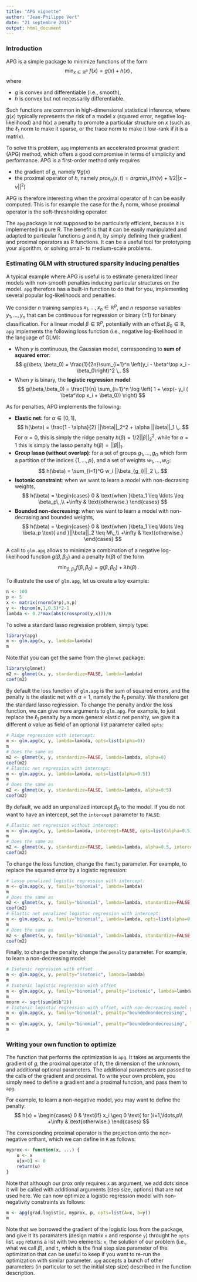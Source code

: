 ```yaml
---
title: "APG vignette"
author: "Jean-Philippe Vert"
date: "21 septembre 2015"
output: html_document
---
```


<!-- 
%\VignetteEngine{knitr::knitr} 
%\VignetteIndexEntry{An Introduction to APG}
--> 

### Introduction
APG is a simple package to minimize functions of the form
$$
\min_{x \in \mathbb{R}^p} \,\,f(x) = g(x) + h(x)\,,
$$
where

* $g$ is convex and differentiable (i.e., smooth),
* $h$ is convex but not necessarily differentiable.

Such functions are common in high-dimensional statistical inference, where $g(x)$ typically represents the risk of a model $x$ (squared error, negative log-likelihood) and $h(x)$ a penalty to promote a particular structure on $x$ (such as the $\ell_1$ norm to make it sparse, or the trace norm to make it low-rank if it is a matrix). 

To solve this problem, `apg` implements an accelerated proximal gradient (APG) method, which offers a good compromise in terms of simplicity and performance. APG is a first-order method only requires

* the gradient of $g$, namely $\nabla g (x)$
* the proximal operator of $h$, namely $prox_h(x,t) = argmin_v (th(v) + 1/2 ||x-v||^2)$

APG is therefore interesting when the proximal operator of $h$ can be easily computed. This is for example the case for the $\ell_1$ norm, whose proximal operator is the soft-thresholding operator.

The `apg` package is not supposed to be particularly efficient, because it is implemented in pure R. The benefit is that it can be easily manipulated and adapted to particular functions $g$ and $h$, by simply defining their gradient and proximal operators as R functions. It can be a useful tool for prototyping your algorithm, or solving small- to medium-scale problems.

### Estimating GLM with structured sparsity inducing penalties

A typical example where APG is useful is to estimate generalized linear models with non-smooth penalties inducing particular structures on the model. `apg` therefore has a built-in function to do that for you, implementing several popular log-likelihoods and penalties. 

We consider $n$ training samples $x_1,\ldots,x_n \in \mathbb{R}^p$, and $n$ response variables $y_1,\ldots,y_n$ that can be continuous for regression or binary ($\pm 1$) for binary classification. For a linear model $\beta\in\mathbb{R}^p$, potentially with an offset $\beta_0\in\mathbb{R}$, `apg` implements the following loss function (i.e., negative log-likelihood in the language of GLM):

* When $y$ is continuous, the Gaussian model, corresponding to __sum of squared error__: 
$$
g(\beta, \beta_0) = \frac{1}{2n}\sum_{i=1}^n \left(y_i - \beta^\top x_i - \beta_0\right)^2 \,.
$$
* When $y$ is binary, the __logistic regression model__:
$$
g(\beta,\beta_0) = \frac{1}{n} \sum_{i=1}^n \log \left( 1 + \exp(- y_i ( \beta^\top x_i + \beta_0)) \right)
$$

As for penalties, APG implements the following:

* __Elastic net__: for $\alpha \in [0,1]$,
$$
h(\beta) = \frac{1 - \alpha}{2} ||\beta||_2^2 + \alpha ||\beta||_1 \,.
$$
For $\alpha=0$, this is simply the ridge penalty $h(\beta)=1/2 ||\beta||_2^2$, while for $\alpha=1$ this is simply the lasso penalty $h(\beta) = ||\beta||_1$.
* __Group lasso (without overlap)__: for a set of groups $g_1,\ldots,g_G$ which form a partition of the indices $\{1, \ldots, p\}$, and a set of weights $w_1, \ldots, w_G$:
$$
h(\beta) = \sum_{i=1}^G w_i ||\beta_{g_i}||_2 \,.
$$
* __Isotonic constraint__: when we want to learn a model with non-decrasing weights,
$$
h(\beta) = 
\begin{cases}
0 & \text{when }\beta_1 \leq \ldots \leq \beta_p\,,\\
+\infty & \text{otherwise.}
\end{cases}
$$
* __Bounded non-decreasing__: when we want to learn a model with non-decrasing and bounded weights,
$$
h(\beta) = 
\begin{cases}
0 & \text{when }\beta_1 \leq \ldots \leq \beta_p \text{ and }||\beta||_2 \leq M\,,\\
+\infty & \text{otherwise.}
\end{cases}
$$

A call to `glm.apg` allows to minimize a combination of a negative log-likelihood function $g(\beta,\beta_0)$ and a penalty $h(\beta)$ of the form
$$
\min_{\beta, \beta_0} f(\beta, \beta_0) = g(\beta, \beta_0) + \lambda h(\beta) \,.
$$

To illustrate the use of `glm.apg`, let us create a toy example:
```r
n <- 100
p <- 5
x <- matrix(rnorm(n*p),n,p)
y <- rbinom(n,1,0.5)*2-1
lambda <- 0.2*max(abs(crossprod(y,x)))/n
```
To solve a standard lasso regression problem, simply type:
```r
library(apg)
m <- glm.apg(x, y, lambda=lambda)
m
```

Note that you can get the same from the `glmnet` package:
```r
library(glmnet)
m2 <- glmnet(x, y, standardize=FALSE, lambda=lambda)
coef(m2)
```

By default the loss function of `glm.apg` is the sum of squared errors, and the penalty is the elastic net with $\alpha=1$, namely the $\ell_1$ penalty. We therefore get the standard lasso regression. To change the penalty and/or the loss function, we can give more arguments to `glm.apg`. For example, to just replace the $\ell_1$ penalty by a more general elastic net penalty, we give it a different $\alpha$ value as field of an optional list parameter called `opts`:
```r
# Ridge regression with intercept:
m <- glm.apg(x, y, lambda=lambda, opts=list(alpha=0))
m
# Does the same as
m2 <- glmnet(x, y, standardize=FALSE, lambda=lambda, alpha=0)
coef(m2) 
# Elastic net regression with intercept:
m <- glm.apg(x, y, lambda=lambda, opts=list(alpha=0.5))
m
# Does the same as
m2 <- glmnet(x, y, standardize=FALSE, lambda=lambda, alpha=0.5)
coef(m2)
```
By default, we add an unpenalized intercept $\beta_0$ to the model. If you do not want to have an intercept, set the `intercept` parameter to `FALSE`:
```r
# Elastic net regression without intercept:
m <- glm.apg(x, y, lambda=lambda, intercept=FALSE, opts=list(alpha=0.5))
m
# Does the same as
m2 <- glmnet(x, y, standardize=FALSE, lambda=lambda, alpha=0.5, intercept=FALSE)
coef(m2)
```
To change the loss function, change the `family` parameter. For example, to replace the squared error by a logistic regression:
```r
# Lasso penalized logistic regression with intercept:
m <- glm.apg(x, y, family="binomial", lambda=lambda)
m
# Does the same as
m2 <- glmnet(x, y, family="binomial", lambda=lambda, standardize=FALSE)
coef(m2)
# Elastic net penalized logistic regression with intercept:
m <- glm.apg(x, y, family="binomial", lambda=lambda, opts=list(alpha=0.5))
m
# Does the same as
m2 <- glmnet(x, y, family="binomial", lambda=lambda, standardize=FALSE, alpha=0.5)
coef(m2)
```
Finally, to change the penalty, change the `penalty` parameter. For example, to learn a non-decreasing model:
```r
# Isotonic regression with offset
m <- glm.apg(x, y, penalty="isotonic", lambda=lambda)
m
# Isotonic logistic regression with offset
m <- glm.apg(x, y, family="binomial", penalty="isotonic", lambda=lambda)
m
mnorm <- sqrt(sum(m$b^2))
# Isotonic logistic regression with offset, with non-decreasing model of bounded norm
m <- glm.apg(x, y, family="binomial", penalty="boundednondecreasing", lambda=lambda, opts=list(maxnorm=mnorm))
m
m <- glm.apg(x, y, family="binomial", penalty="boundednondecreasing", lambda=lambda, opts=list(maxnorm=mnorm/2))
m
```

### Writing your own function to optimize
The function that performs the optimization is `apg`. It takes as arguments the gradient of $g$, the proximal operator of $h$, the dimension of the unknown, and additional optional parameters. The additional parameters are passed to the calls of the gradient and proximal. To write your own problem, you simply need to define a gradient and a proximal function, and pass them to `apg`.

For example, to learn a non-negative model, you may want to define the penalty:
$$
h(x) = 
\begin{cases}
0 & \text{if} x_i \geq 0 \text{ for }i=1,\ldots,p\\
+\infty & \text{otherwise.}
\end{cases}
$$

The corresponding proximal operator is the projection onto the non-negative orthant, which we can define in `R` as follows:
```r
myprox <- function(x, ...) {
    u <- x
    u[x<0] <- 0
    return(u)
}
```
Note that although our prox only requires `x` as argument, we add dots since it will be called with additional arguments (step size, options) that are not used here. We can now optimize a logistic regression model with non-negativity constraints as follows:
```r
m <- apg(grad.logistic, myprox, p, opts=list(A=x, b=y))
m
```
Note that we borrowed the gradient of the logistic loss from the package, and give it its paramaters (design matrix `x` and response `y`) throught he `opts` list. `apg` returns a list with two elements: `x`, the solution of our problem (i.e., what we call $\beta$), and `t`, which is the final step size parameter of the optimization that can be useful to keep if you want to re-run the optimization with similar parameter. `apg` accepts a bunch of other parameters (in particular to set the initial step size) described in the function description.